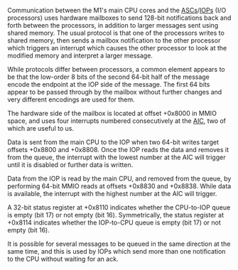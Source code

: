 Communication between the M1's main CPU cores and the [[HW:ASC|ASC]]s/[[HW:IOP|IOP]]s (I/O processors) uses hardware mailboxes to send 128-bit notifications back and forth between the processors, in addition to larger messages sent using shared memory. The usual protocol is that one of the processors writes to shared memory, then sends a mailbox notification to the other processor which triggers an interrupt which causes the other processor to look at the modified memory and interpret a larger message.

While protocols differ between processors, a common element appears to be that the low-order 8 bits of the second 64-bit half of the message encode the endpoint at the IOP side of the message. The first 64 bits appear to be passed through by the mailbox without further changes and very different encodings are used for them.

The hardware side of the mailbox is located at offset +0x8000 in MMIO space, and uses four interrupts numbered consecutively at the [[HW:AIC|AIC]], two of which are useful to us.

Data is sent from the main CPU to the IOP when two 64-bit writes target offsets +0x8800 and +0x8808. Once the IOP reads the data and removes it from the queue, the interrupt with the lowest number at the AIC will trigger until it is disabled or further data is written.

Data from the IOP is read by the main CPU, and removed from the queue, by performing 64-bit MMIO reads at offsets +0x8830 and +0x8838. While data is available, the interrupt with the highest number at the AIC will trigger.

A 32-bit status register at +0x8110 indicates whether the CPU-to-IOP queue is empty (bit 17) or not empty (bit 16). Symmetrically, the status register at +0x8114 indicates whether the IOP-to-CPU queue is empty (bit 17) or not empty (bit 16).

It is possible for several messages to be queued in the same direction at the same time, and this is used by IOPs which send more than one notification to the CPU without waiting for an ack.
